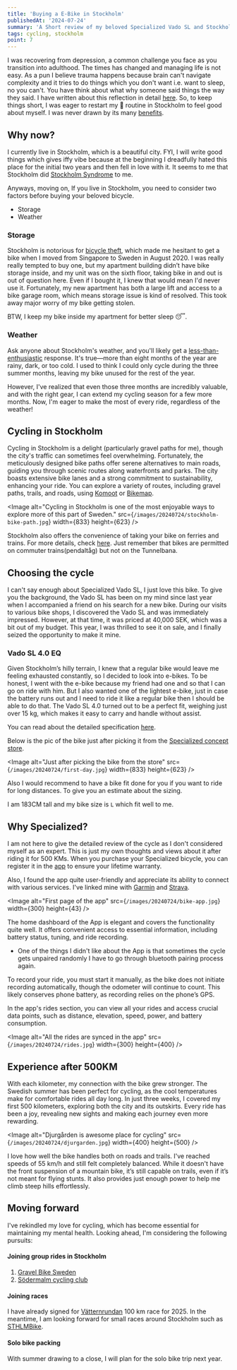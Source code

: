 ```yaml
---
title: 'Buying a E-Bike in Stockholm'
publishedAt: '2024-07-24'
summary: 'A Short review of my beloved Specialized Vado SL and Stockholm'
tags: cycling, stockholm
point: 7
---
```


I was recovering from depression, a common challenge you face as you transition into adulthood. The times has changed and managing life is not easy.
As a pun I believe trauma happens because brain can't navigate complexity and it tries to do things which you don't want i.e. want to sleep, no you can't.
You have think about what why someone said things the way they said. I have written about this reflection in detail [here](/blog/cycling-hobby).
So, to keep things short, I was eager to restart my 🚴 routine in Stockholm to feel good about myself.
I was never drawn by its many [benefits](https://pubmed.ncbi.nlm.nih.gov/21496106/).

## Why now?

I currently live in Stockholm, which is a beautiful city. FYI, I will write good things which gives iffy vibe because at the beginning I dreadfully hated this
place for the initial two years and then fell in love with it. It seems to me that
Stockholm did [Stockholm Syndrome](https://en.wikipedia.org/wiki/Stockholm_syndrome) to me.

Anyways, moving on, If you live in Stockholm, you need to consider two factors before buying your beloved bicycle.

- Storage
- Weather

### Storage

Stockholm is notorious for [bicycle theft](https://bra.se/bra-in-english/home/crime-and-statistics/swedish-crime-survey.html),
which made me hesitant to get a bike when I moved from Singapore to Sweden in August 2020. I was really really tempted to buy one,
but my apartment building didn’t have bike storage inside, and my unit was on the sixth floor, taking bike in and out is out of question here.
Even if I bought it, I knew that would mean I'd never use it. Fortunately, my new apartment has both a large lift and access to a bike garage room,
which means storage issue is kind of resolved. This took away major worry of my bike getting stolen.

BTW, I keep my bike inside my apartment for better sleep 😴.

### Weather

Ask anyone about Stockholm's weather, and you'll likely get a [less-than-enthusiastic](https://studyinsweden.se/blogs/2020/02/24/the-horrifying-the-unbearable-the-terrible-swedish-winter/) response.
It's true—more than eight months of the year are rainy, dark, or too cold.
I used to think I could only cycle during the three summer months, leaving my bike unused for
the rest of the year.

However, I've realized that even those three months are incredibly valuable, and with the right gear,
I can extend my cycling season for a few more months. Now, I'm eager to make the most of every ride,
regardless of the weather!

## Cycling in Stockholm

Cycling in Stockholm is a delight (particularly gravel paths for me), though the city's traffic can sometimes feel overwhelming.
Fortunately, the meticulously designed bike paths offer serene alternatives to main roads,
guiding you through scenic routes along waterfronts and parks. The city boasts extensive bike lanes and
a strong commitment to sustainability, enhancing your ride. You can explore a variety of routes,
including gravel paths, trails, and roads, using [Komoot](https://www.komoot.com/guide/61830/cycling-in-stockholm)
or [Bikemap](https://www.bikemap.net/en/l/2673730/).

<Image
  alt="Cycling in Stockholm is one of the most enjoyable ways to explore more of this part of Sweden."
  src={`/images/20240724/stockholm-bike-path.jpg`}
  width={833}
  height={623}
/>

Stockholm also offers the convenience of taking your bike on ferries and trains. For more details,
check [here](https://sl.se/en/in-english/getting-around/bikes-on-board/).
Just remember that bikes are permitted on commuter trains(pendaltåg) but not on the Tunnelbana.

## Choosing the cycle

I can't say enough about Specialized Vado SL, I just love this bike. To give you the background, the Vado SL has been on my mind since last
year when I accompanied a friend on his search for a new bike. During our visits to various bike shops,
I discovered the Vado SL and was immediately impressed. However, at that time, it was priced at 40,000 SEK,
which was a bit out of my budget. This year, I was thrilled to see it on sale, and I finally seized the opportunity to make it mine.

### Vado SL 4.0 EQ

Given Stockholm’s hilly terrain, I knew that a regular bike would leave me feeling exhausted constantly, so I decided to look into e-bikes.
To be honest, I went with the e-bike because my friend had one and so that I can go on ride with him.
But I also wanted one of the lightest e-bike, just in case the battery runs out and I need to ride it like a regular bike then I should be able
to do that. The Vado SL 4.0 turned out to be a perfect fit, weighing just over 15 kg, which makes it easy to carry and handle without assist.

You can read about the detailed specification [here](https://www.specialized.com/se/sv/shop/cyklar/stadscyklar/e-turbo-vado).

Below is the pic of the bike just after picking it from the [Specialized concept store](https://www.scsgbg.se/).

<Image
  alt="Just after picking the bike from the store"
  src={`/images/20240724/first-day.jpg`}
  width={833}
  height={623}
/>

Also I would recommend to have a bike fit done for you if you want to ride for long distances. To give you an estimate about the sizing.

<Callout emoji="📐">

I am 183CM tall and my bike size is `L` which fit well to me.

</Callout>

## Why Specialized?

I am not here to give the detailed review of the cycle as I don't considered myself as an expert. This is just my own thoughts and views
about it after riding it for 500 KMs. When you purchase your Specialized bicycle, you can register
it in the [app](https://www.specialized.com/us/en/app) to ensure your lifetime warranty.

Also, I found the app quite user-friendly and appreciate its ability to connect with various services.
I've linked mine with [Garmin](https://connect.garmin.com/modern/profile/0c0e9682-cd03-443c-b376-27cfc6ba3fd9)
and [Strava](https://www.strava.com/athletes/12576125).

<Image
  alt="First page of the app"
  src={`/images/20240724/bike-app.jpg`}
  width={300}
  height={43}
/>

The home dashboard of the App is elegant and covers the functionality quite well. It
offers convenient access to essential information, including battery status, tuning, and ride recording.

- One of the things I didn't like about the App is that sometimes the cycle gets unpaired randomly I have to go through bluetooth
  pairing process again.

<Callout emoji="💭">

To record your ride, you must start it manually, as the bike does not initiate recording automatically,
though the odometer will continue to count. This likely conserves phone battery, as recording relies on the phone’s GPS.

</Callout>

In the app's rides section, you can view all your rides and access crucial data points,
such as distance, elevation, speed, power, and battery consumption.

<Image
  alt="All the rides are synced in the app"
  src={`/images/20240724/rides.jpg`}
  width={300}
  height={400}
/>

## Experience after 500KM

With each kilometer, my connection with the bike grew stronger. The Swedish summer has been perfect for cycling,
as the cool temperatures make for comfortable rides all day long. In just three weeks, I covered my first 500 kilometers,
exploring both the city and its outskirts. Every ride has been a joy, revealing new sights and making each journey even more rewarding.

<Image
  alt="Djurgården is awesome place for cycling"
  src={`/images/20240724/djurgarden.jpg`}
  width={400}
  height={500}
/>

I love how well the bike handles both on roads and trails. I've reached speeds of 55 km/h and still felt completely balanced.
While it doesn't have the front suspension of a mountain bike, it’s still capable on trails, even if it’s not meant for flying stunts.
It also provides just enough power to help me climb steep hills effortlessly.

## Moving forward

I've rekindled my love for cycling, which has become essential for maintaining my mental health.
Looking ahead, I'm considering the following pursuits:

#### Joining group rides in Stockholm

1. [Gravel Bike Sweden](https://www.strava.com/clubs/567025)
2. [Södermalm cycling club](https://www.sodermalmafc.se/cycling-club/)

#### Joining races

I have already signed for [Vätternrundan](https://vatternrundan.se/vatternrundan100km/sv/) 100 km race for 2025. In the
meantime, I am looking forward for small races around Stockholm such as [STHLMBike](https://sthlmbike.se/).

#### Solo bike packing

With summer drawing to a close, I will plan for the solo bike trip next year.
